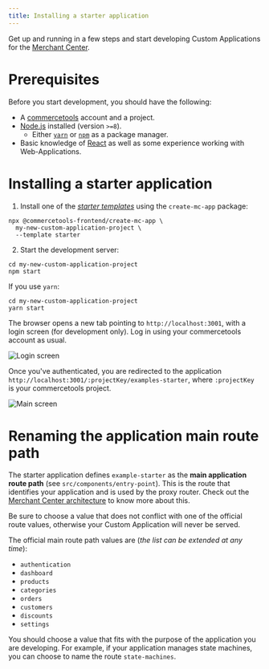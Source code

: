 ```yaml
---
title: Installing a starter application
---
```


Get up and running in a few steps and start developing Custom Applications for the [Merchant Center](https://docs.commercetools.com/getting-started.html).

# Prerequisites

Before you start development, you should have the following:

- A [commercetools](https://docs.commercetools.com/getting-started.html) account and a project.
- [Node.js](https://nodejs.org/en/) installed (version `>=8`).
  - Either [`yarn`](https://yarnpkg.com/) or [`npm`](https://www.npmjs.com/get-npm) as a package manager.
- Basic knowledge of [React](https://reactjs.org/) as well as some experience working with Web-Applications.

# Installing a starter application

1. Install one of the [_starter templates_](https://github.com/commercetools/merchant-center-application-kit/tree/master/application-templates) using the `create-mc-app` package:

```console noPromptLines="2-3"
npx @commercetools-frontend/create-mc-app \
  my-new-custom-application-project \
  --template starter
```

2. Start the development server:

```console
cd my-new-custom-application-project
npm start
```

If you use `yarn`:

```console
cd my-new-custom-application-project
yarn start
```

The browser opens a new tab pointing to `http://localhost:3001`, with a login screen (for development only). Log in using your commercetools account as usual.

![Login screen](/images/mc-dev-starter-login.png)

Once you've authenticated, you are redirected to the application `http://localhost:3001/:projectKey/examples-starter`, where `:projectKey` is your commercetools project.

![Main screen](/images/mc-dev-starter-main.png)

# Renaming the application main route path

The starter application defines `example-starter` as the **main application route path** (see `src/components/entry-point`). This is the route that identifies your application and is used by the proxy router. Check out the [Merchant Center architecture](../main-concepts/architecture) to know more about this.

<Info>

Be sure to choose a value that does not conflict with one of the official route values, otherwise your Custom Application will never be served.

</Info>

The official main route path values are (_the list can be extended at any time_):

- `authentication`
- `dashboard`
- `products`
- `categories`
- `orders`
- `customers`
- `discounts`
- `settings`

You should choose a value that fits with the purpose of the application you are developing. For example, if your application manages state machines, you can choose to name the route `state-machines`.
